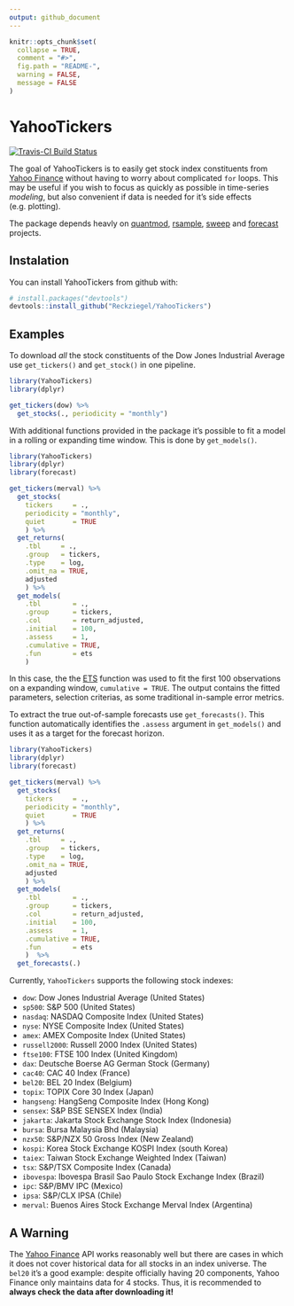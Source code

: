```yaml
---
output: github_document
---
```


<!-- README.md is generated from README.Rmd. Please edit that file -->

```r
knitr::opts_chunk$set(
  collapse = TRUE,
  comment = "#>",
  fig.path = "README-",
  warning = FALSE, 
  message = FALSE
)
```

# YahooTickers

[![Travis-CI Build Status](https://travis-ci.org/Reckziegel/YahooTickers.svg?branch=master)](https://travis-ci.org/Reckziegel/YahooTickers)

The goal of YahooTickers is to easily get stock index constituents from [Yahoo Finance](https://finance.yahoo.com/) without having to worry about complicated `for` loops. This may be useful if you wish to focus as quickly as possible in time-series *modeling*, but also convenient if data is needed for it's side effects (e.g. plotting).  

The package depends heavly on [quantmod](https://github.com/joshuaulrich/quantmod), [rsample](https://github.com/topepo/rsample), [sweep](https://github.com/business-science/sweep) and [forecast](https://github.com/robjhyndman/forecast) projects.


## Instalation

You can install YahooTickers from github with:

```r
# install.packages("devtools")
devtools::install_github("Reckziegel/YahooTickers")
```


## Examples

To download *all* the stock constituents of the Dow Jones Industrial Average use `get_tickers()` and `get_stock()` in one pipeline.

```r
library(YahooTickers)
library(dplyr)

get_tickers(dow) %>% 
  get_stocks(., periodicity = "monthly")
```

With additional functions provided in the package it's possible to fit a model in a rolling or expanding time window. This is done by `get_models()`.

```r
library(YahooTickers)
library(dplyr)
library(forecast)

get_tickers(merval) %>%
  get_stocks(
    tickers     = ., 
    periodicity = "monthly",
    quiet       = TRUE
    ) %>% 
  get_returns(
    .tbl     = ., 
    .group   = tickers, 
    .type    = log, 
    .omit_na = TRUE, 
    adjusted
    ) %>% 
  get_models(
    .tbl        = .,
    .group      = tickers, 
    .col        = return_adjusted, 
    .initial    = 100, 
    .assess     = 1, 
    .cumulative = TRUE, 
    .fun        = ets
    ) 
```

In this case, the the [ETS](http://pkg.robjhyndman.com/forecast/reference/ets.html) function was used to fit the first 100 observations on a expanding window, `cumulative = TRUE`. The output contains the fitted parameters, selection criterias, as some traditional in-sample error metrics. 

To extract the true out-of-sample forecasts use `get_forecasts()`. This function automatically identifies the `.assess` argument in `get_models()` and uses it as a target for the forecast horizon. 

```r
library(YahooTickers)
library(dplyr)
library(forecast)

get_tickers(merval) %>%
  get_stocks(
    tickers     = ., 
    periodicity = "monthly",
    quiet       = TRUE
    ) %>% 
  get_returns(
    .tbl     = ., 
    .group   = tickers, 
    .type    = log, 
    .omit_na = TRUE, 
    adjusted
    ) %>% 
  get_models(
    .tbl        = .,
    .group      = tickers, 
    .col        = return_adjusted, 
    .initial    = 100, 
    .assess     = 1, 
    .cumulative = TRUE, 
    .fun        = ets
    )  %>% 
  get_forecasts(.)

```

Currently, `YahooTickers` supports the following stock indexes: 

* `dow`: Dow Jones Industrial Average (United States)
* `sp500`: S&P 500 (United States)
* `nasdaq`: NASDAQ Composite Index (United States)
* `nyse`: NYSE Composite Index (United States)
* `amex`: AMEX Composite Index (United States)
* `russell2000`: Russell 2000 Index (United States)
* `ftse100`: FTSE 100 Index (United Kingdom)
* `dax`: Deutsche Boerse AG German Stock (Germany)
* `cac40`: CAC 40 Index (France)
* `bel20`: BEL 20 Index (Belgium)
* `topix`: TOPIX Core 30 Index (Japan)
* `hangseng`: HangSeng Composite Index (Hong Kong)
* `sensex`: S&P BSE SENSEX Index (India)
* `jakarta`: Jakarta Stock Exchange Stock Index (Indonesia)
* `bursa`: Bursa Malaysia Bhd (Malaysia)
* `nzx50`: S&P/NZX 50 Gross Index (New Zealand) 
* `kospi`: Korea Stock Exchange KOSPI Index (south Korea)
* `taiex`: Taiwan Stock Exchange Weighted Index (Taiwan)
* `tsx`: S&P/TSX Composite Index (Canada)
* `ibovespa`: Ibovespa Brasil Sao Paulo Stock Exchange Index (Brazil)
* `ipc`: S&P/BMV IPC (Mexico)
* `ipsa`: S&P/CLX IPSA (Chile)
* `merval`: Buenos Aires Stock Exchange Merval Index (Argentina)


## A Warning

The [Yahoo Finance](https://finance.yahoo.com/) API works reasonably well but there are cases in which it does not cover historical data for all stocks in an index universe. The `bel20` it's a good example: despite officially having 20 components, Yahoo Finance only maintains data for 4 stocks. Thus, it is recommended to **always check the data after downloading it!**
